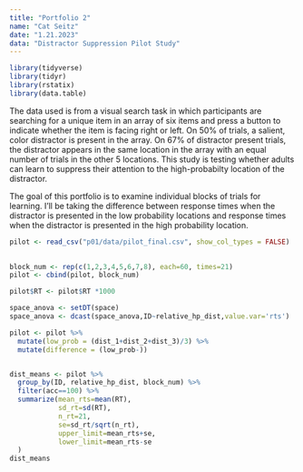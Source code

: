 ```yaml
---
title: "Portfolio 2"
name: "Cat Seitz"
date: "1.21.2023"
data: "Distractor Suppression Pilot Study"
---
```


```r
library(tidyverse) 
library(tidyr)
library(rstatix)
library(data.table)
```

The data used is from a visual search task in which participants are searching for a unique item in an array of six items and press a button to indicate whether the item is facing right or left. On 50% of trials, a salient, color distractor is present in the array. On 67% of distractor present trials, the distractor appears in the same location in the array with an equal number of trials in the other 5 locations. This study is testing whether adults can learn to suppress their attention to the high-probabilty location of the distractor. 

The goal of this portfolio is to examine individual blocks of trials for learning. I'll be taking the difference between response times when the distractor is presented in the low probability locations and response times when the distractor is presented in the high probability location.

```r

pilot <- read_csv("p01/data/pilot_final.csv", show_col_types = FALSE)
  
```

```r

block_num <- rep(c(1,2,3,4,5,6,7,8), each=60, times=21)
pilot <- cbind(pilot, block_num)

```

```r

pilot$RT <- pilot$RT *1000

space_anova <- setDT(space)
space_anova <- dcast(space_anova,ID~relative_hp_dist,value.var='rts')

pilot <- pilot %>%
  mutate(low_prob = (dist_1+dist_2+dist_3)/3) %>%
  mutate(difference = (low_prob-))



```


```r
dist_means <- pilot %>%
  group_by(ID, relative_hp_dist, block_num) %>%
  filter(acc==100) %>%
  summarize(mean_rts=mean(RT),
            sd_rt=sd(RT),
            n_rt=21,
            se=sd_rt/sqrt(n_rt),
            upper_limit=mean_rts+se,
            lower_limit=mean_rts-se
  )
dist_means

```


